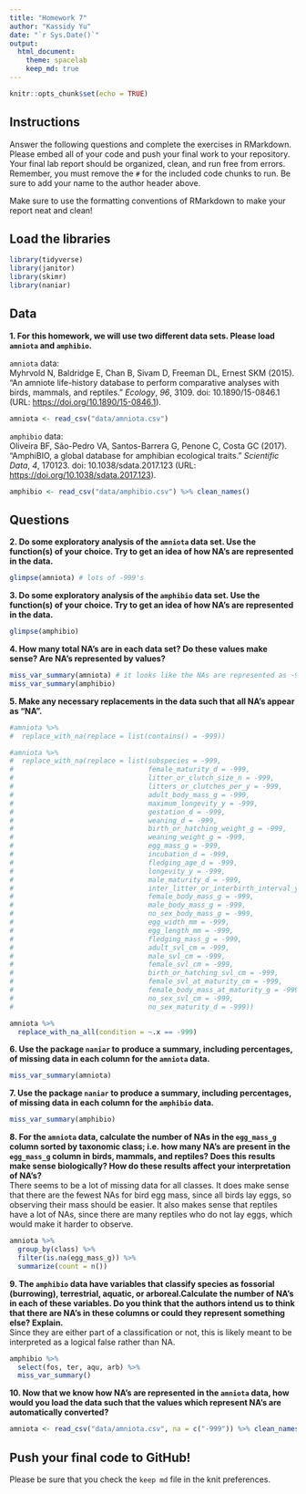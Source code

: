 ```yaml
---
title: "Homework 7"
author: "Kassidy Yu"
date: "`r Sys.Date()`"
output:
  html_document: 
    theme: spacelab
    keep_md: true
---
```


```r
knitr::opts_chunk$set(echo = TRUE)
```

## Instructions

Answer the following questions and complete the exercises in RMarkdown. Please embed all of your code and push your final work to your repository. Your final lab report should be organized, clean, and run free from errors. Remember, you must remove the `#` for the included code chunks to run. Be sure to add your name to the author header above.

Make sure to use the formatting conventions of RMarkdown to make your report neat and clean!

## Load the libraries

```r
library(tidyverse)
library(janitor)
library(skimr)
library(naniar)
```

## Data

**1. For this homework, we will use two different data sets. Please load `amniota` and `amphibio`.**

`amniota` data:\
Myhrvold N, Baldridge E, Chan B, Sivam D, Freeman DL, Ernest SKM (2015). "An amniote life-history database to perform comparative analyses with birds, mammals, and reptiles." *Ecology*, *96*, 3109. doi: 10.1890/15-0846.1 (URL: <https://doi.org/10.1890/15-0846.1>).

```r
amniota <- read_csv("data/amniota.csv")
```

`amphibio` data:\
Oliveira BF, São-Pedro VA, Santos-Barrera G, Penone C, Costa GC (2017). "AmphiBIO, a global database for amphibian ecological traits." *Scientific Data*, *4*, 170123. doi: 10.1038/sdata.2017.123 (URL: <https://doi.org/10.1038/sdata.2017.123>).

```r
amphibio <- read_csv("data/amphibio.csv") %>% clean_names()
```

## Questions

**2. Do some exploratory analysis of the `amniota` data set. Use the function(s) of your choice. Try to get an idea of how NA's are represented in the data.**

```r
glimpse(amniota) # lots of -999's
```

**3. Do some exploratory analysis of the `amphibio` data set. Use the function(s) of your choice. Try to get an idea of how NA's are represented in the data.**

```r
glimpse(amphibio)
```

**4. How many total NA's are in each data set? Do these values make sense? Are NA's represented by values?**

```r
miss_var_summary(amniota) # it looks like the NAs are represented as -999
miss_var_summary(amphibio)
```

**5. Make any necessary replacements in the data such that all NA's appear as "NA".**
```r
#amniota %>%
#  replace_with_na(replace = list(contains() = -999))
```

```r
#amniota %>%
#  replace_with_na(replace = list(subspecies = -999,
#                                 female_maturity_d = -999,
#                                 litter_or_clutch_size_n = -999,
#                                 litters_or_clutches_per_y = -999,
#                                 adult_body_mass_g = -999,
#                                 maximum_longevity_y = -999,
#                                 gestation_d = -999,
#                                 weaning_d = -999,
#                                 birth_or_hatching_weight_g = -999,
#                                 weaning_weight_g = -999,
#                                 egg_mass_g = -999,
#                                 incubation_d = -999,
#                                 fledging_age_d = -999,
#                                 longevity_y = -999,
#                                 male_maturity_d = -999,
#                                 inter_litter_or_interbirth_interval_y = -999,
#                                 female_body_mass_g = -999,
#                                 male_body_mass_g = -999,
#                                 no_sex_body_mass_g = -999,
#                                 egg_width_mm = -999,
#                                 egg_length_mm = -999,
#                                 fledging_mass_g = -999,
#                                 adult_svl_cm = -999,
#                                 male_svl_cm = -999,
#                                 female_svl_cm = -999,
#                                 birth_or_hatching_svl_cm = -999,
#                                 female_svl_at_maturity_cm = -999,
#                                 female_body_mass_at_maturity_g = -999,
#                                 no_sex_svl_cm = -999,
#                                 no_sex_maturity_d = -999))
```
```r
amniota %>%
  replace_with_na_all(condition = ~.x == -999)
```

**6. Use the package `naniar` to produce a summary, including percentages, of missing data in each column for the `amniota` data.**

```r
miss_var_summary(amniota)
```

**7. Use the package `naniar` to produce a summary, including percentages, of missing data in each column for the `amphibio` data.**

```r
miss_var_summary(amphibio)
```

**8. For the `amniota` data, calculate the number of NAs in the `egg_mass_g` column sorted by taxonomic class; i.e. how many NA's are present in the `egg_mass_g` column in birds, mammals, and reptiles? Does this results make sense biologically? How do these results affect your interpretation of NA's?**\
There seems to be a lot of missing data for all classes. It does make sense that there are the fewest NAs for bird egg mass, since all birds lay eggs, so observing their mass should be easier. It also makes sense that reptiles have a lot of NAs, since there are many reptiles who do not lay eggs, which would make it harder to observe.
```r
amniota %>%
  group_by(class) %>%
  filter(is.na(egg_mass_g)) %>%
  summarize(count = n())
```

**9. The `amphibio` data have variables that classify species as fossorial (burrowing), terrestrial, aquatic, or arboreal.Calculate the number of NA's in each of these variables. Do you think that the authors intend us to think that there are NA's in these columns or could they represent something else? Explain.**\
Since they are either part of a classification or not, this is likely meant to be interpreted as a logical false rather than NA.
```r
amphibio %>%
  select(fos, ter, aqu, arb) %>%
  miss_var_summary()
```

**10. Now that we know how NA's are represented in the `amniota` data, how would you load the data such that the values which represent NA's are automatically converted?**

```r
amniota <- read_csv("data/amniota.csv", na = c("-999")) %>% clean_names()
```

## Push your final code to GitHub!

Please be sure that you check the `keep md` file in the knit preferences.
